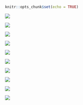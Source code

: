 ```r
knitr::opts_chunk$set(echo = TRUE)
```

![](/MrA-2024/images/mba/Slide1.PNG) 

![](/MrA-2024/images/mba/Slide2.PNG) 

![](/MrA-2024/images/mba/Slide3.PNG) 

![](/MrA-2024/images/mba/Slide4.PNG) 

![](/MrA-2024/images/mba/Slide5.PNG) 

![](/MrA-2024/images//mba/Slide6.PNG) 

![](/MrA-2024/images/mba/Slide7.PNG) 

![](/MrA-2024/images/mba/Slide8.PNG) 

![](/MrA-2024/images/mba/Slide9.PNG) 

![](/MrA-2024/images/mba/Slide10.PNG) 


